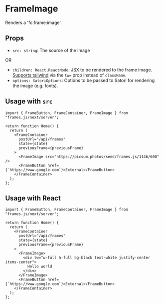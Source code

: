 # FrameImage

Renders a 'fc:frame:image'.

## Props

- `src: string`: The source of the image

OR

- `children: React.ReactNode`: JSX to be rendered to the frame image. [Supports tailwind](https://vercel.com/blog/introducing-vercel-og-image-generation-fast-dynamic-social-card-images#tailwind-css-support) via the `tw=` prop instead of `className`.
- `options: SatoriOptions`: Options to be passed to Satori for rendering the image (e.g. fonts).

## Usage with `src`

```tsx [./app/page.tsx]
import { FrameButton, FrameContainer, FrameImage } from "frames.js/next/server";

return function Home() {
  return (
    <FrameContainer
      postUrl="/api/frames"
      state={state}
      previousFrame={previousFrame}
    >
      <FrameImage src="https://picsum.photos/seed/frames.js/1146/600" />
      <FrameButton href={`https://www.google.com`}>External</FrameButton>
    </FrameContainer>
  );
};
```

## Usage with React

```tsx [./app/page.tsx]
import { FrameButton, FrameContainer, FrameImage } from "frames.js/next/server";

return function Home() {
  return (
    <FrameContainer
      postUrl="/api/frames"
      state={state}
      previousFrame={previousFrame}
    >
      <FrameImage>
        <div tw="w-full h-full bg-black text-white justify-center items-center">
          Hello world
        </div>
      </FrameImage>
      <FrameButton href={`https://www.google.com`}>External</FrameButton>
    </FrameContainer>
  );
};
```
